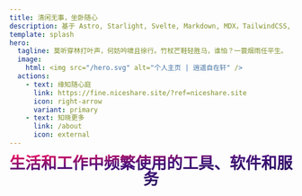 ```yaml
---
title: 清闲无事，坐卧随心
description: 基于 Astro, Starlight, Svelte, Markdown, MDX，TailwindCSS, TypeScript 所构建的个人主页，快速、易用、易于访问、高度可定制。
template: splash
hero:
  tagline: 莫听穿林打叶声，何妨吟啸且徐行。竹杖芒鞋轻胜马，谁怕？一蓑烟雨任平生。
  image:
    html: <img src="/hero.svg" alt="个人主页 | 逍遥自在轩" />
  actions:
    - text: 缘知随心庭
      link: https://fine.niceshare.site/?ref=niceshare.site
      icon: right-arrow
      variant: primary
    - text: 知晓更多
      link: /about
      icon: external
---
```



<section style="width: 100%;text-align: center;">
  <strong style="font-size: 28px;  line-height: 1;
  font-weight: black;background: linear-gradient(to top left,#231557,#44107A,#FF1361);-webkit-background-clip: text;-webkit-text-fill-color: transparent;">生活和工作中频繁使用的工具、软件和服务</strong>
</section>

<MainPart></MainPart>